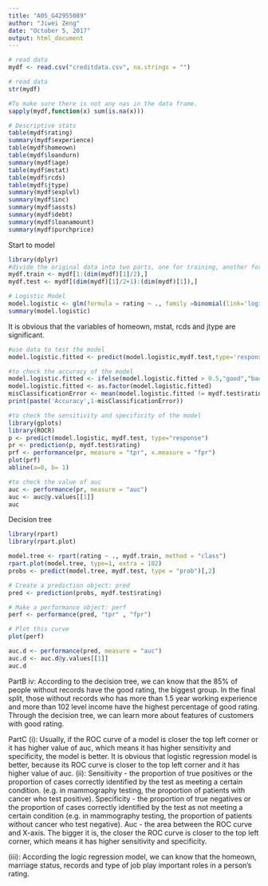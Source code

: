 ---
title: "A05_G42955089"
author: "Jiwei Zeng"
date: "October 5, 2017"
output: html_document
---

```{r}
# read data
mydf <- read.csv("creditdata.csv", na.strings = "")

# read data
str(mydf)

#To make sure there is not any nas in the data frame.
sapply(mydf,function(x) sum(is.na(x)))

# Descriptive stats
table(mydf$rating)
summary(mydf$experience)
table(mydf$homeown)
table(mydf$loandurn)
summary(mydf$age)
table(mydf$mstat)
table(mydf$rcds)
table(mydf$jtype)
summary(mydf$explvl)
summary(mydf$inc)
summary(mydf$assts)
summary(mydf$debt)
summary(mydf$loanamount)
summary(mydf$purchprice)
```
Start to model

```{r}
library(dplyr)
#divide the original data into two parts, one for training, another for test
mydf.train <- mydf[1:(dim(mydf)[1]/2),]
mydf.test <- mydf[(dim(mydf)[1]/2+1):(dim(mydf)[1]),]

# Logistic Model
model.logistic <- glm(formula = rating ~ ., family =binomial(link='logit'), data = mydf.train)
summary(model.logistic)

```

It is obvious that the variables of homeown, mstat, rcds and jtype are significant.

```{r}
#use data to test the model
model.logistic.fitted <- predict(model.logistic,mydf.test,type='response')

#to check the accuracy of the model
model.logistic.fitted <- ifelse(model.logistic.fitted > 0.5,"good","bad")
model.logistic.fitted <- as.factor(model.logistic.fitted)
misClassificationError <- mean(model.logistic.fitted != mydf.test$rating)
print(paste('Accuracy',1-misClassificationError))
```

```{r}
#to check the sensitivity and specificity of the model
library(gplots)
library(ROCR)
p <- predict(model.logistic, mydf.test, type="response")
pr <- prediction(p, mydf.test$rating)
prf <- performance(pr, measure = "tpr", x.measure = "fpr")
plot(prf)
abline(a=0, b= 1)

#to check the value of auc
auc <- performance(pr, measure = "auc")
auc <- auc@y.values[[1]]
auc
```

Decision tree

```{r}
library(rpart)
library(rpart.plot)

model.tree <- rpart(rating ~ ., mydf.train, method = "class")
rpart.plot(model.tree, type=1, extra = 102)
probs <- predict(model.tree, mydf.test, type = "prob")[,2]

# Create a prediction object: pred
pred <- prediction(probs, mydf.test$rating)

# Make a performance object: perf
perf <- performance(pred, "tpr" , "fpr")

# Plot this curve
plot(perf)

auc.d <- performance(pred, measure = "auc")
auc.d <- auc.d@y.values[[1]]
auc.d

```

PartB
iv:
According to the decision tree, we can know that the 85% of people without records have the good rating, the biggest group. In the final split, those without records who has more than 1.5 year working experience and more than 102 level income have the highest percentage of good rating. Through the decision tree, we can learn more about features of customers with good rating.

PartC
(i):
Usually, if the ROC curve of a model is closer the top left corner or it has higher value of auc, which means it has higher sensitivity and specificity, the model is better. It is obvious that logistic regression model is better, because its ROC curve is closer to the top left corner and it has higher value of auc.
(ii):
Sensitivity - the proportion of true positives or the proportion of cases correctly identified by the test as meeting a certain condition.
(e.g. in mammography testing, the proportion of patients with cancer who test positive).
Specificity - the proportion of true negatives or the proportion of cases correctly identified by the test as not meeting a certain condition
(e.g. in mammography testing, the proportion of patients without cancer who test negative).
Auc - the area between the ROC curve and X-axis. The bigger it is, the closer the ROC curve is closer to the top left corner, which means it has higher sensitivity and specificity.

(iii):
According the logic regression model, we can know that the homeown, marriage status, records and type of job play important roles in a person's rating.